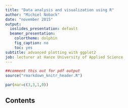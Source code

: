 ```yaml
---
title: "Data analysis and visualization using R"
author: "Michiel Noback"
date: "november 2015"
output:
  ioslides_presentation: default
  beamer_presentation:
    colortheme: dolphin
    fig_caption: no
    toc: yes
subtitle: advanced plotting with ggplot2
job: lecturer at Hanze University of Applied Science
---
```


```r
##comment this out for pdf output
source("rmarkdown_knitr_header.R")
```


```r
par(mar=c(3,3,1,0))
```

## Contents


